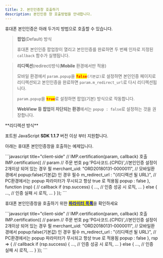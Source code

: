 ```yaml
---
title: 2. 본인인증창 호출하기
description: 본인인증 창 호출방법을 안내합니다.
---
```




휴대폰 본인인증은 아래 두가지 방법으로 호출할 수 있습니다.

> **팝업**(Default) 방식
>
> 휴대폰 본인인증 팝업창이 열리고 본인인증를 완료하면 두 번째 인자로 지정된 `callback` 함수가 실행됩니다.

> **리디렉션**(redirect)방식(**Mobile** 환경에서만 적용)
>
> 모바일 환경에서 `param.popup`을 <mark style="color:red;">**`false`**</mark>`(기본값)`로 설정하면 본인인증 페이지로 리디렉션되고 본인인증을 완료하면 `param.m_redirect_url`로 다시 리디렉션됩니다.
>
> `param.popup`을 <mark style="color:red;">**`true`**</mark>로 설정하면 팝업(기본) 방식으로 작동합니다.
>
> **WebView 등 팝업이 차단되는 환경**에서는 `popup : false`로 설정하는 것을 권장합니다.

<Hint style="warning">
**리디렉션 방식**

포트원 JavaScript **SDK 1.1.7** 버전 이상 부터 지원합니다.

</Hint>

아래는 휴대폰 본인인증창을 호출하는 예제입니다.

<Tabs>
<Tab title="JavaScript">
```javascript title="client-side"
// IMP.certification(param, callback) 호출
  IMP.certification({ // param
    // 주문 번호
    pg:'PG사코드.{CPID}',//본인인증 설정이 2개이상 되어 있는 경우 필
    merchant_uid: "ORD20180131-0000011", 
    // 모바일환경에서 popup:false(기본값) 인 경우 필수
    m_redirect_url : "{리디렉션 될 URL}", 
    // PC환경에서는 popup 파라미터가 무시되고 항상 true 로 적용됨
    popup : false 
  }, function (rsp) { // callback
    if (rsp.success) {
      ...,
      // 인증 성공 시 로직,
      ...
    } else {
      ...,
      // 인증 실패 시 로직,
      ...
    }
  });
```

휴대폰 본인인증창을 호출하기 위한 [<mark style="color:blue;">**파라미터 목록**</mark>](../../sdk/javascript-sdk/cft)을 확인하세요

</Tab>

<Tab title="JS ES Next">
```javascript title="client-side"
 // IMP.certification(param, callback) 호출
  IMP.certification({ // param
    // 주문 번호
    pg:'PG사코드.{CPID}',//본인인증 설정이 2개이상 되어 있는 경우 필
    merchant_uid: "ORD20180131-0000011", 
    // 모바일환경에서 popup:false(기본값) 인 경우 필수
    m_redirect_url : "{리디렉션 될 URL}", 
    // PC환경에서는 popup 파라미터가 무시되고 항상 true 로 적용됨
    popup : false 
  }, rsp => { // callback
    if (rsp.success) {
      ...,
      // 인증 성공 시 로직,
      ...
    } else {
      ...,
      // 인증 실패 시 로직,
      ...
    }
  });
```

</Tab>
</Tabs>
